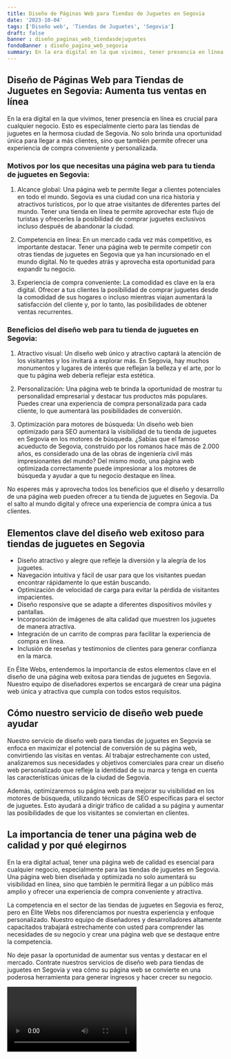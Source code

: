 ```yaml
---
title: Diseño de Páginas Web para Tiendas de Juguetes en Segovia
date: '2023-10-04'
tags: ['Diseño web', 'Tiendas de Juguetes', 'Segovia']
draft: false
banner : diseño_paginas_web_tiendasdejuguetes
fondoBanner : diseño_pagina_web_segovia
summary: En la era digital en la que vivimos, tener presencia en línea es crucial para cualquier negocio. Esto es especialmente cierto para las tiendas de juguetes en la hermosa ciudad de Segovia. No solo brinda una oportunidad única para llegar a más clientes, sino que también permite ofrecer una experiencia de compra conveniente y personalizada.
---
```


## Diseño de Páginas Web para Tiendas de Juguetes en Segovia: Aumenta tus ventas en línea

En la era digital en la que vivimos, tener presencia en línea es crucial para cualquier negocio. Esto es especialmente cierto para las tiendas de juguetes en la hermosa ciudad de Segovia. No solo brinda una oportunidad única para llegar a más clientes, sino que también permite ofrecer una experiencia de compra conveniente y personalizada.

### Motivos por los que necesitas una página web para tu tienda de juguetes en Segovia:

1. Alcance global: Una página web te permite llegar a clientes potenciales en todo el mundo. Segovia es una ciudad con una rica historia y atractivos turísticos, por lo que atrae visitantes de diferentes partes del mundo. Tener una tienda en línea te permite aprovechar este flujo de turistas y ofrecerles la posibilidad de comprar juguetes exclusivos incluso después de abandonar la ciudad.

2. Competencia en línea: En un mercado cada vez más competitivo, es importante destacar. Tener una página web te permite competir con otras tiendas de juguetes en Segovia que ya han incursionado en el mundo digital. No te quedes atrás y aprovecha esta oportunidad para expandir tu negocio.

3. Experiencia de compra conveniente: La comodidad es clave en la era digital. Ofrecer a tus clientes la posibilidad de comprar juguetes desde la comodidad de sus hogares o incluso mientras viajan aumentará la satisfacción del cliente y, por lo tanto, las posibilidades de obtener ventas recurrentes.

### Beneficios del diseño web para tu tienda de juguetes en Segovia:

1. Atractivo visual: Un diseño web único y atractivo captará la atención de los visitantes y los invitará a explorar más. En Segovia, hay muchos monumentos y lugares de interés que reflejan la belleza y el arte, por lo que tu página web debería reflejar esta estética.

2. Personalización: Una página web te brinda la oportunidad de mostrar tu personalidad empresarial y destacar tus productos más populares. Puedes crear una experiencia de compra personalizada para cada cliente, lo que aumentará las posibilidades de conversión.

3. Optimización para motores de búsqueda: Un diseño web bien optimizado para SEO aumentará la visibilidad de tu tienda de juguetes en Segovia en los motores de búsqueda. ¿Sabías que el famoso acueducto de Segovia, construido por los romanos hace más de 2.000 años, es considerado una de las obras de ingeniería civil más impresionantes del mundo? Del mismo modo, una página web optimizada correctamente puede impresionar a los motores de búsqueda y ayudar a que tu negocio destaque en línea.

No esperes más y aprovecha todos los beneficios que el diseño y desarrollo de una página web pueden ofrecer a tu tienda de juguetes en Segovia. Da el salto al mundo digital y ofrece una experiencia de compra única a tus clientes.

<GifSeo />

<Cta />

## Elementos clave del diseño web exitoso para tiendas de juguetes en Segovia

- Diseño atractivo y alegre que refleje la diversión y la alegría de los juguetes.
- Navegación intuitiva y fácil de usar para que los visitantes puedan encontrar rápidamente lo que están buscando.
- Optimización de velocidad de carga para evitar la pérdida de visitantes impacientes.
- Diseño responsive que se adapte a diferentes dispositivos móviles y pantallas.
- Incorporación de imágenes de alta calidad que muestren los juguetes de manera atractiva.
- Integración de un carrito de compras para facilitar la experiencia de compra en línea.
- Inclusión de reseñas y testimonios de clientes para generar confianza en la marca.

En Élite Webs, entendemos la importancia de estos elementos clave en el diseño de una página web exitosa para tiendas de juguetes en Segovia. Nuestro equipo de diseñadores expertos se encargará de crear una página web única y atractiva que cumpla con todos estos requisitos.

## Cómo nuestro servicio de diseño web puede ayudar

Nuestro servicio de diseño web para tiendas de juguetes en Segovia se enfoca en maximizar el potencial de conversión de su página web, convirtiendo las visitas en ventas. Al trabajar estrechamente con usted, analizaremos sus necesidades y objetivos comerciales para crear un diseño web personalizado que refleje la identidad de su marca y tenga en cuenta las características únicas de la ciudad de Segovia.

Además, optimizaremos su página web para mejorar su visibilidad en los motores de búsqueda, utilizando técnicas de SEO específicas para el sector de juguetes. Esto ayudará a dirigir tráfico de calidad a su página y aumentar las posibilidades de que los visitantes se conviertan en clientes.

## La importancia de tener una página web de calidad y por qué elegirnos

En la era digital actual, tener una página web de calidad es esencial para cualquier negocio, especialmente para las tiendas de juguetes en Segovia. Una página web bien diseñada y optimizada no solo aumentará su visibilidad en línea, sino que también le permitirá llegar a un público más amplio y ofrecer una experiencia de compra conveniente y atractiva.

La competencia en el sector de las tiendas de juguetes en Segovia es feroz, pero en Élite Webs nos diferenciamos por nuestra experiencia y enfoque personalizado. Nuestro equipo de diseñadores y desarrolladores altamente capacitados trabajará estrechamente con usted para comprender las necesidades de su negocio y crear una página web que se destaque entre la competencia.

No deje pasar la oportunidad de aumentar sus ventas y destacar en el mercado. Contrate nuestros servicios de diseño web para tiendas de juguetes en Segovia y vea cómo su página web se convierte en una poderosa herramienta para generar ingresos y hacer crecer su negocio.

<Video />

<CtaBot job='Tiendas de Juguetes' city='Segovia'/>

<Gmaps query='Segovia+españa+maps' />